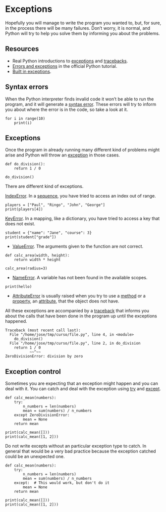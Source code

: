 # Exceptions

Hopefully you will manage to write the program you wanted to, but, for sure, in the process there will be many failures.
Don't worry, it is normal, and Python will try to help you solve them by informing you about the problems.

## Resources

- Real Python introductions to [exceptions](https://realpython.com/python-exceptions/) and [tracebacks](https://realpython.com/python-traceback/).
- [Errors and exceptions](https://docs.python.org/3/tutorial/errors.html) in the official Python tutorial.
- [Built in exceptions](https://docs.python.org/3/library/exceptions.html#concrete-exceptions).

## Syntax errors

When the Python interpreter finds invalid code it won't be able to run the program, and it will generate a [syntax error](https://docs.python.org/3/tutorial/errors.html#syntax-errors).
These errors will try to inform you about where the error is in the code, so take a look at it.

```pyodide
for i in range(10)
    print(i)
```

## Exceptions

Once the program in already running many different kind of problems might arise and Python will throw an [exception](https://docs.python.org/3/tutorial/errors.html#exceptions) in those cases.

```pyodide
def do_division():
    return 1 / 0

do_division()
```

There are different kind of exceptions.

[IndexError](https://docs.python.org/3/library/exceptions.html#IndexError). In a [sequence]((https://docs.python.org/3/glossary.html#term-sequence)), you have tried to access an index out of range.

```pyodide
players = ["Paul", "Ringo", "John", "George"]
print(players[4])
```

[KeyError](https://docs.python.org/3/library/exceptions.html#KeyError). In a mapping, like a dictionary, you have tried to access a key that does not exist.

```pyodide
student = {"name": "Jane", "course": 3}
print(student["grade"])
```

- [ValueError](https://docs.python.org/3/library/exceptions.html#ValueError). The arguments given to the function are not correct.

```pyodide
def calc_area(width, height):
    return width * height

calc_area(radius=3)
```

- [NameError](https://docs.python.org/3/library/exceptions.html#NameError). A variable has not been found in the available scopes.

```pyodide
print(hello)
```

- [AttributeError](https://docs.python.org/3/library/exceptions.html#AttributeError) is usually raised when you try to use a [method](https://docs.python.org/3/glossary.html#term-method) or a [property](https://en.wikipedia.org/wiki/Property_(programming)), an [attribute](https://docs.python.org/3/glossary.html#term-attribute), that the object does not have.

All these exceptions are accompanied by a [traceback](https://en.wikipedia.org/wiki/Stack_trace) that informs you about the calls that have been done in the program up until the exceptions happened.

```
Traceback (most recent call last):
  File "/home/jose/tmp/curso/file.py", line 4, in <module>
    do_division()
  File "/home/jose/tmp/curso/file.py", line 2, in do_division
    return 1 / 0
           ~~^~~
ZeroDivisionError: division by zero
```

## Exception control

Sometimes you are expecting that an exception might happen and you can deal with it.
You can catch and deal with the exception using [try](https://docs.python.org/3/reference/compound_stmts.html#try) and [except](https://docs.python.org/3/reference/compound_stmts.html#except-clause).


```pyodide
def calc_mean(numbers):
    try:
        n_numbers = len(numbers)
        mean = sum(numbers) / n_numbers
    except ZeroDivisionError:
        mean = None
    return mean

print(calc_mean([]))
print(calc_mean([1, 2]))
```

Do not write excepts without an particular exception type to catch. In general that would be a very bad practice because the exception catched could be an unexpected one.

```pyodide
def calc_mean(numbers):
    try:
        n_numbers = len(numbers)
        mean = sum(numbers) / n_numbers
    except:  # This would work, but don't do it
        mean = None
    return mean

print(calc_mean([]))
print(calc_mean([1, 2]))
```